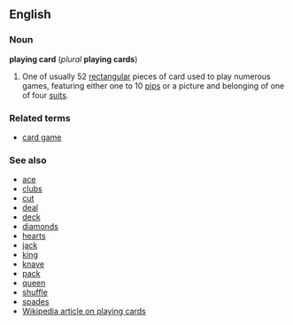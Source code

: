 ==English==
===Noun===
'''playing card''' (''plural'' '''playing cards''')

#One of usually 52 [[rectangular]] pieces of card used to play numerous games, featuring either one to 10 [[pip]]s or a picture and belonging of one of four [[suit]]s.<!--please improve this def if possible-->

===Related terms===
*[[card game]]

===See also===
*[[ace]]
*[[clubs]]
*[[cut]]
*[[deal]]
*[[deck]]
*[[diamonds]]
*[[hearts]]
*[[jack]]
*[[king]]
*[[knave]]
*[[pack]]
*[[queen]]
*[[shuffle]]
*[[spades]]
*[[w:playing card|Wikipedia article on playing cards]]